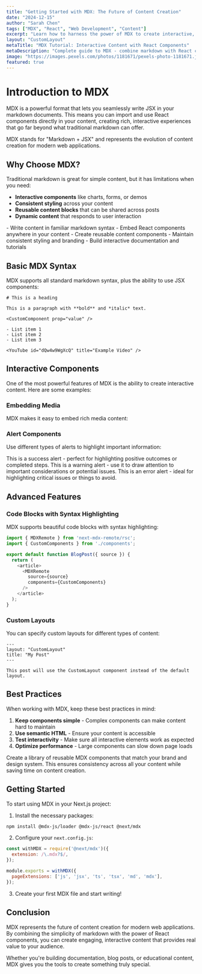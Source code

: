 ```yaml
---
title: "Getting Started with MDX: The Future of Content Creation"
date: "2024-12-15"
author: "Sarah Chen"
tags: ["MDX", "React", "Web Development", "Content"]
excerpt: "Learn how to harness the power of MDX to create interactive, component-driven content that goes beyond traditional markdown."
layout: "CustomLayout"
metaTitle: "MDX Tutorial: Interactive Content with React Components"
metaDescription: "Complete guide to MDX - combine markdown with React components for powerful, interactive content creation."
image: "https://images.pexels.com/photos/1181671/pexels-photo-1181671.jpeg?auto=compress&cs=tinysrgb&w=1200&h=600&fit=crop"
featured: true
---
```


# Introduction to MDX

MDX is a powerful format that lets you seamlessly write JSX in your markdown documents. This means you can import and use React components directly in your content, creating rich, interactive experiences that go far beyond what traditional markdown can offer.

<InfoAlert>
MDX stands for "Markdown + JSX" and represents the evolution of content creation for modern web applications.
</InfoAlert>

## Why Choose MDX?

Traditional markdown is great for simple content, but it has limitations when you need:

- **Interactive components** like charts, forms, or demos
- **Consistent styling** across your content
- **Reusable content blocks** that can be shared across posts
- **Dynamic content** that responds to user interaction

<CustomCard title="Key Benefits of MDX">
- Write content in familiar markdown syntax
- Embed React components anywhere in your content
- Create reusable content components
- Maintain consistent styling and branding
- Build interactive documentation and tutorials
</CustomCard>

## Basic MDX Syntax

MDX supports all standard markdown syntax, plus the ability to use JSX components:

```mdx
# This is a heading

This is a paragraph with **bold** and *italic* text.

<CustomComponent prop="value" />

- List item 1
- List item 2
- List item 3

<YouTube id="dQw4w9WgXcQ" title="Example Video" />
```

## Interactive Components

One of the most powerful features of MDX is the ability to create interactive content. Here are some examples:

<CallToAction 
  title="Ready to Transform Your Content?"
  description="Start using MDX today and create engaging, interactive content that your audience will love."
  buttonText="Get Started Now"
  href="/get-started"
/>

### Embedding Media

MDX makes it easy to embed rich media content:

<YouTube id="dQw4w9WgXcQ" title="Getting Started with MDX" />

### Alert Components

Use different types of alerts to highlight important information:

<SuccessAlert>
This is a success alert - perfect for highlighting positive outcomes or completed steps.
</SuccessAlert>

<WarningAlert>
This is a warning alert - use it to draw attention to important considerations or potential issues.
</WarningAlert>

<ErrorAlert>
This is an error alert - ideal for highlighting critical issues or things to avoid.
</ErrorAlert>

## Advanced Features

### Code Blocks with Syntax Highlighting

MDX supports beautiful code blocks with syntax highlighting:

```javascript
import { MDXRemote } from 'next-mdx-remote/rsc';
import { CustomComponents } from './components';

export default function BlogPost({ source }) {
  return (
    <article>
      <MDXRemote 
        source={source} 
        components={CustomComponents}
      />
    </article>
  );
}
```

### Custom Layouts

You can specify custom layouts for different types of content:

```mdx
---
layout: "CustomLayout"
title: "My Post"
---

This post will use the CustomLayout component instead of the default layout.
```

## Best Practices

When working with MDX, keep these best practices in mind:

1. **Keep components simple** - Complex components can make content hard to maintain
2. **Use semantic HTML** - Ensure your content is accessible
3. **Test interactivity** - Make sure all interactive elements work as expected
4. **Optimize performance** - Large components can slow down page loads

<CustomCard title="Pro Tip">
Create a library of reusable MDX components that match your brand and design system. This ensures consistency across all your content while saving time on content creation.
</CustomCard>

## Getting Started

To start using MDX in your Next.js project:

1. Install the necessary packages:
```bash
npm install @mdx-js/loader @mdx-js/react @next/mdx
```

2. Configure your `next.config.js`:
```javascript
const withMDX = require('@next/mdx')({
  extension: /\.mdx?$/,
});

module.exports = withMDX({
  pageExtensions: ['js', 'jsx', 'ts', 'tsx', 'md', 'mdx'],
});
```

3. Create your first MDX file and start writing!

## Conclusion

MDX represents the future of content creation for modern web applications. By combining the simplicity of markdown with the power of React components, you can create engaging, interactive content that provides real value to your audience.

Whether you're building documentation, blog posts, or educational content, MDX gives you the tools to create something truly special.

<CallToAction 
  title="Start Your MDX Journey Today"
  description="Ready to revolutionize your content creation process? Get started with MDX and see the difference it can make."
  buttonText="Learn More"
  href="/services/website-creation"
/>